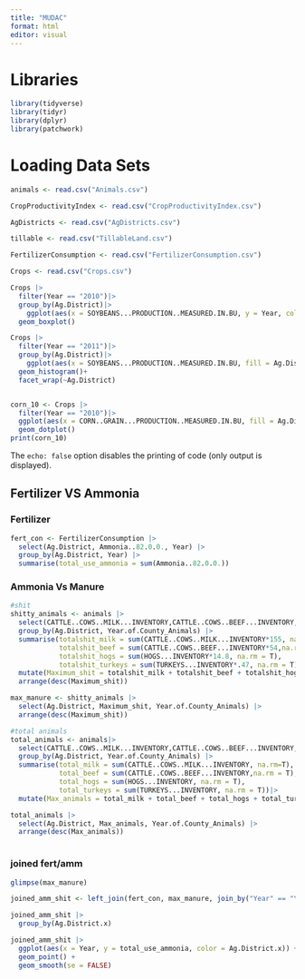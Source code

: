 ```yaml
---
title: "MUDAC"
format: html
editor: visual
---
```


# Libraries

```r
library(tidyverse)
library(tidyr)
library(dplyr)
library(patchwork)
```

# Loading Data Sets

```r

animals <- read.csv("Animals.csv")

CropProductivityIndex <- read.csv("CropProductivityIndex.csv")

AgDistricts <- read.csv("AgDistricts.csv")

tillable <- read.csv("TillableLand.csv")

FertilizerConsumption <- read.csv("FertilizerConsumption.csv")

Crops <- read.csv("Crops.csv")

```

```r

Crops |>
  filter(Year == "2010")|>
  group_by(Ag.District)|>
    ggplot(aes(x = SOYBEANS...PRODUCTION..MEASURED.IN.BU, y = Year, color = Ag.District))+
  geom_boxplot()

Crops |>
  filter(Year == "2011")|>
  group_by(Ag.District)|>
    ggplot(aes(x = SOYBEANS...PRODUCTION..MEASURED.IN.BU, fill = Ag.District))+
  geom_histogram()+
  facet_wrap(~Ag.District)


corn_10 <- Crops |>
  filter(Year == "2010")|>
  ggplot(aes(x = CORN..GRAIN...PRODUCTION..MEASURED.IN.BU, fill = Ag.District))+
  geom_dotplot()
print(corn_10)

```

The `echo: false` option disables the printing of code (only output is displayed).

## Fertilizer VS Ammonia

### Fertilizer

```r

fert_con <- FertilizerConsumption |>
  select(Ag.District, Ammonia..82.0.0., Year) |>
  group_by(Ag.District, Year) |>
  summarise(total_use_ammonia = sum(Ammonia..82.0.0.))
```

### Ammonia Vs Manure

```r
#shit 
shitty_animals <- animals |>
  select(CATTLE..COWS..MILK...INVENTORY,CATTLE..COWS..BEEF...INVENTORY, HOGS...INVENTORY, TURKEYS...INVENTORY, Ag.District, Year.of.County_Animals) |>
  group_by(Ag.District, Year.of.County_Animals) |>
  summarise(totalshit_milk = sum(CATTLE..COWS..MILK...INVENTORY*155, na.rm=T),
            totalshit_beef = sum(CATTLE..COWS..BEEF...INVENTORY*54,na.rm = T),
            totalshit_hogs = sum(HOGS...INVENTORY*14.8, na.rm = T),
            totalshit_turkeys = sum(TURKEYS...INVENTORY*.47, na.rm = T)) |>
  mutate(Maximum_shit = totalshit_milk + totalshit_beef + totalshit_hogs + totalshit_turkeys) |>
  arrange(desc(Maximum_shit))

max_manure <- shitty_animals |>
  select(Ag.District, Maximum_shit, Year.of.County_Animals) |>
  arrange(desc(Maximum_shit))

#total animals
total_animals <- animals|>
  select(CATTLE..COWS..MILK...INVENTORY,CATTLE..COWS..BEEF...INVENTORY, HOGS...INVENTORY, TURKEYS...INVENTORY,Year.of.County_Animals, Ag.District, Year.of.County_Animals) |>
  group_by(Ag.District, Year.of.County_Animals) |>
  summarise(total_milk = sum(CATTLE..COWS..MILK...INVENTORY, na.rm=T),
            total_beef = sum(CATTLE..COWS..BEEF...INVENTORY,na.rm = T),
            total_hogs = sum(HOGS...INVENTORY, na.rm = T),
            total_turkeys = sum(TURKEYS...INVENTORY, na.rm = T))|>
  mutate(Max_animals = total_milk + total_beef + total_hogs + total_turkeys)

total_animals |>
  select(Ag.District, Max_animals, Year.of.County_Animals) |>
  arrange(desc(Max_animals))
                                                  
```

### joined fert/amm

```r
glimpse(max_manure)

joined_amm_shit <- left_join(fert_con, max_manure, join_by("Year" == "Year.of.County_Animals")) 

joined_amm_shit |>
  group_by(Ag.District.x)

joined_amm_shit |>
  ggplot(aes(x = Year, y = total_use_ammonia, color = Ag.District.x)) +
  geom_point() +
  geom_smooth(se = FALSE)
```
